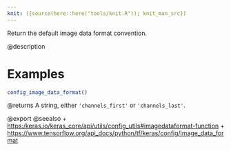 ```yaml
---
knit: ({source(here::here("tools/knit.R")); knit_man_src})
---
```

Return the default image data format convention.

@description

# Examples
```r
config_image_data_format()
```

@returns
A string, either `'channels_first'` or `'channels_last'`.

@export
@seealso
+ <https:/keras.io/keras_core/api/utils/config_utils#imagedataformat-function>
+ <https://www.tensorflow.org/api_docs/python/tf/keras/config/image_data_format>
